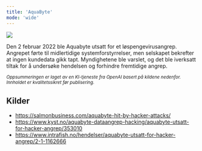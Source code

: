 ```yaml
---
title: 'AquaByte'
mode: 'wide'
---
```


<Frame>
<img src="/images/aquabyte.png" noZoom/>
</Frame>

Den 2 februar 2022 ble Aquabyte utsatt for et løspengevirusangrep. Angrepet førte til midlertidige systemforstyrrelser, men selskapet bekrefter at ingen kundedata gikk tapt. Myndighetene ble varslet, og det ble iverksatt tiltak for å undersøke hendelsen og forhindre fremtidige angrep.

<sup><i>Oppsummeringen er laget av en KI-tjeneste fra OpenAI basert på kildene nedenfor. Innholdet er kvalitetssikret før publisering.</i></sup>

## Kilder
- https://salmonbusiness.com/aquabyte-hit-by-hacker-attacks/
- https://www.kyst.no/aquabyte-dataangrep-hacking/aquabyte-utsatt-for-hacker-angrep/353010
- https://www.intrafish.no/hendelser/aquabyte-utsatt-for-hacker-angrep/2-1-1162666
